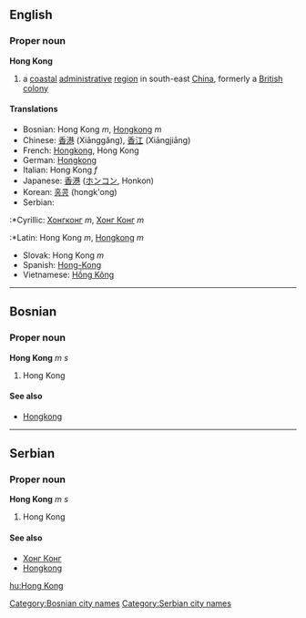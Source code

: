 ==English==
{{wikipedia}}
===Proper noun===
'''Hong Kong'''
#a [[coastal]] [[administrative]] [[region]] in south-east [[China]], formerly a [[British]] [[colony]]
====Translations====
*Bosnian: Hong Kong ''m'', [[Hongkong]] ''m''
*Chinese: [[香港]] (Xiānggǎng), [[香江]] (Xiāngjiāng)
*French: [[Hongkong]], Hong Kong
*German: [[Hongkong]]
*Italian: Hong Kong ''f''
*Japanese: [[香港]] ([[ホンコン]], Honkon)
*Korean: [[홍콩]] (hongk'ong) 
*Serbian:
:*Cyrillic: [[Хонгконг]] ''m'', [[Хонг Конг]] ''m''
:*Latin: Hong Kong ''m'', [[Hongkong]] ''m''
*Slovak: Hong Kong ''m''
*Spanish: [[Hong-Kong]]
*Vietnamese: [[Hồng Kông]]

----

==Bosnian==
===Proper noun===
'''Hong Kong''' ''m s''
#Hong Kong
====See also====
*[[Hongkong#Bosnian|Hongkong]]
[[Category:Bosnian city names]]

----

==Serbian==
===Proper noun===
'''Hong Kong''' ''m s''
#Hong Kong
====See also====
*[[Хонг Конг#Serbian|Хонг Конг]]
*[[Hongkong#Serbian|Hongkong]]
[[Category:Serbian city names]]

[[hu:Hong Kong]]